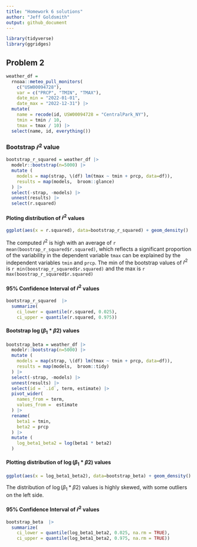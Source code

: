 ```yaml
---
title: "Homework 6 solutions"
author: "Jeff Goldsmith"
output: github_document
---
```



```r
library(tidyverse)
library(ggridges)
```



## Problem 2
```r
weather_df = 
  rnoaa::meteo_pull_monitors(
    c("USW00094728"),
    var = c("PRCP", "TMIN", "TMAX"), 
    date_min = "2022-01-01",
    date_max = "2022-12-31") |>
  mutate(
    name = recode(id, USW00094728 = "CentralPark_NY"),
    tmin = tmin / 10,
    tmax = tmax / 10) |>
  select(name, id, everything())
```
### Bootstrap $\hat{r}^2$ value
```r
bootstrap_r_squared = weather_df |> 
  modelr::bootstrap(n=5000) |> 
  mutate (
    models = map(strap, \(df) lm(tmax ~ tmin + prcp, data=df)),
    results = map(models,  broom::glance) 
  ) |> 
  select(-strap, -models) |> 
  unnest(results) |> 
  select(r.squared)

```

#### Ploting distribution of $\hat{r}^2$ values
```r
ggplot(aes(x = r.squared), data=bootstrap_r_squared) + geom_density()
```
The computed $\hat{r}^2$ is high with an average of `r mean(boostrap_r_squared$r.squared)`, which reflects a significant proportion of the variability in the dependent variable `tmax` can be explained by the independent variables `tmin` and `prcp`. The min of the bootstrap values of $\hat{r}^2$ is `r min(boostrap_r_squared$r.squared)` and the max is `r max(boostrap_r_squared$r.squared)`

#### 95% Confidence Interval of $\hat{r}^2$ values
```r
bootstrap_r_squared  |> 
  summarize(
    ci_lower = quantile(r.squared, 0.025), 
    ci_upper = quantile(r.squared, 0.975))
```
#### Bootstrap $\log(\beta_1 * \beta2)$ values
```r
bootstrap_beta = weather_df |> 
  modelr::bootstrap(n=5000) |> 
  mutate (
    models = map(strap, \(df) lm(tmax ~ tmin + prcp, data=df)),
    results = map(models,  broom::tidy) 
  ) |> 
  select(-strap, -models) |> 
  unnest(results) |> 
  select(id = `.id`, term, estimate) |> 
  pivot_wider(
    names_from = term,
    values_from =  estimate
  ) |> 
  rename(
    beta1 = tmin,
    beta2 = prcp
  ) |> 
  mutate (
    log_beta1_beta2 = log(beta1 * beta2)
  )
```

#### Plotting distribution of $\log(\beta_1 * \beta2)$ values
```r
ggplot(aes(x = log_beta1_beta2), data=bootstrap_beta) + geom_density()
```
The distribution of $\log(\beta_1 * \beta2)$ values is highly skewed, with some outliers on the left side.

#### 95% Confidence Interval of $\hat{r}^2$ values
```r
bootstrap_beta  |> 
  summarize(
    ci_lower = quantile(log_beta1_beta2, 0.025, na.rm = TRUE), 
    ci_upper = quantile(log_beta1_beta2, 0.975, na.rm = TRUE))
```
